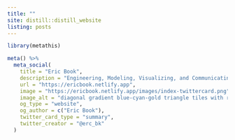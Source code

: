 ```yaml
---
title: ""
site: distill::distill_website
listing: posts
---
```


  
```r
library(metathis)

meta() %>%
  meta_social(
    title = "Eric Book",
    description = "Engineering, Modeling, Visualizing, and Communicating data",
    url = "https://ericbook.netlify.app",
    image = "https://ericbook.netlify.app/images/index-twittercard.png",
    image_alt = "diagonal gradient blue-cyan-gold triangle tiles with random color intensities",
    og_type = "website",
    og_author = c("Eric Book"),
    twitter_card_type = "summary",
    twitter_creator = "@erc_bk"
  )
```
  
  